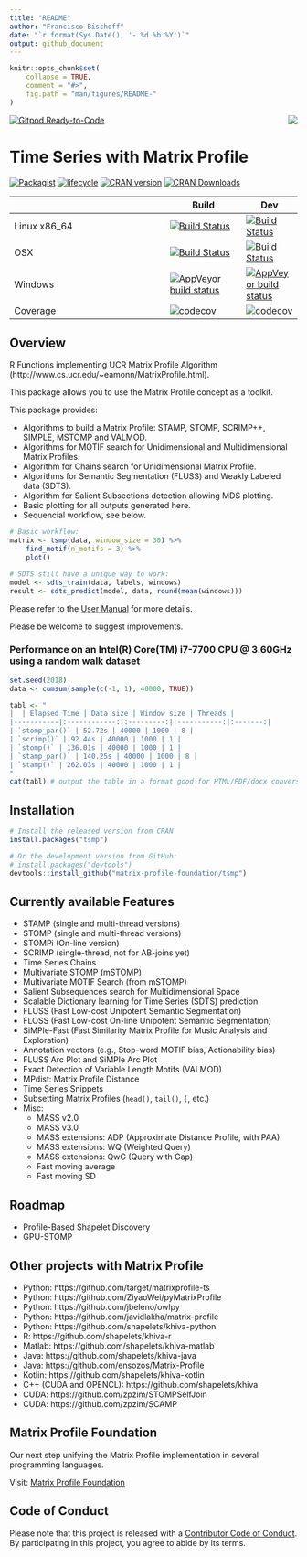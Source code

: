 ```yaml
---
title: "README"
author: "Francisco Bischoff"
date: "`r format(Sys.Date(), '- %d %b %Y')`"
output: github_document
---
```


<!-- README.md is generated from README.Rmd. Please edit that file -->

```r
knitr::opts_chunk$set(
    collapse = TRUE,
    comment = "#>",
    fig.path = "man/figures/README-"
)
```

<img src="man/figures/logo.png" align="right" style="float:right;" />

[![Gitpod Ready-to-Code](https://img.shields.io/badge/Gitpod-Ready--to--Code-blue?logo=gitpod)](https://gitpod.io/#https://github.com/matrix-profile-foundation/tsmp) 

# Time Series with Matrix Profile 

[![Packagist](https://img.shields.io/badge/license-GPL--3-brightgreen.svg)](https://choosealicense.com/licenses/gpl-3.0/)
[![lifecycle](https://img.shields.io/badge/lifecycle-stable-brightgreen.svg)](https://www.tidyverse.org/lifecycle/#stable)
[![CRAN version](http://www.r-pkg.org/badges/version/tsmp)](https://cran.r-project.org/package=tsmp)
[![CRAN Downloads](https://cranlogs.r-pkg.org/badges/tsmp)](https://cran.r-project.org/package=tsmp)

|              | Build | Dev |
|--------------|-------|-----|
| Linux x86_64 | [![Build Status](https://travis-ci.com/matrix-profile-foundation/tsmp.svg?branch=master)](https://travis-ci.com/matrix-profile-foundation/tsmp) | [![Build Status](https://travis-ci.com/matrix-profile-foundation/tsmp.svg?branch=develop)](https://travis-ci.com/matrix-profile-foundation/tsmp) |
| OSX | [![Build Status](https://travis-ci.com/matrix-profile-foundation/tsmp.svg?branch=master)](https://travis-ci.com/matrix-profile-foundation/tsmp) | [![Build Status](https://travis-ci.com/matrix-profile-foundation/tsmp.svg?branch=develop)](https://travis-ci.com/matrix-profile-foundation/tsmp) |
| Windows | [![AppVeyor build status](https://ci.appveyor.com/api/projects/status/byfyqncr60ten98g/branch/master?svg=true)](https://ci.appveyor.com/project/franzbischoff/tsmp/branch/master) | [![AppVeyor build status](https://ci.appveyor.com/api/projects/status/byfyqncr60ten98g/branch/develop?svg=true)](https://ci.appveyor.com/project/franzbischoff/tsmp/branch/develop) |
| Coverage | [![codecov](https://codecov.io/gh/matrix-profile-foundation/tsmp/branch/master/graph/badge.svg)](https://codecov.io/gh/matrix-profile-foundation/tsmp) | [![codecov](https://codecov.io/gh/matrix-profile-foundation/tsmp/branch/develop/graph/badge.svg)](https://codecov.io/gh/matrix-profile-foundation/tsmp) |

## Overview

R Functions implementing UCR Matrix Profile Algorithm (http://www.cs.ucr.edu/~eamonn/MatrixProfile.html).

This package allows you to use the Matrix Profile concept as a toolkit.

This package provides:

* Algorithms to build a Matrix Profile: STAMP, STOMP, SCRIMP++, SIMPLE, MSTOMP and VALMOD.
* Algorithms for MOTIF search for Unidimensional and Multidimensional Matrix Profiles.
* Algorithm for Chains search for Unidimensional Matrix Profile.
* Algorithms for Semantic Segmentation (FLUSS) and Weakly Labeled data (SDTS).
* Algorithm for Salient Subsections detection allowing MDS plotting.
* Basic plotting for all outputs generated here.
* Sequencial workflow, see below.

```r
# Basic workflow:
matrix <- tsmp(data, window_size = 30) %>%
    find_motif(n_motifs = 3) %>%
    plot()

# SDTS still have a unique way to work:
model <- sdts_train(data, labels, windows)
result <- sdts_predict(model, data, round(mean(windows)))
```

Please refer to the [User Manual](https://matrix-profile-foundation.github.io/tsmp/reference/) for more details.


Please be welcome to suggest improvements.

### Performance on an Intel(R) Core(TM) i7-7700 CPU @ 3.60GHz using a random walk dataset

```r
set.seed(2018)
data <- cumsum(sample(c(-1, 1), 40000, TRUE))
```

```r
tabl <- "
|  | Elapsed Time | Data size | Window size | Threads |
|-----------|:------------:|:---------:|:-----------:|:-------:|
| `stomp_par()` | 52.72s | 40000 | 1000 | 8 |
| `scrimp()` | 92.44s | 40000 | 1000 | 1 |
| `stomp()` | 136.01s | 40000 | 1000 | 1 |
| `stamp_par()` | 140.25s | 40000 | 1000 | 8 |
| `stamp()` | 262.03s | 40000 | 1000 | 1 |
"
cat(tabl) # output the table in a format good for HTML/PDF/docx conversion
```

## Installation

```r
# Install the released version from CRAN
install.packages("tsmp")

# Or the development version from GitHub:
# install.packages("devtools")
devtools::install_github("matrix-profile-foundation/tsmp")
```

## Currently available Features

* STAMP (single and multi-thread versions)
* STOMP (single and multi-thread versions)
* STOMPi (On-line version)
* SCRIMP (single-thread, not for AB-joins yet)
* Time Series Chains
* Multivariate STOMP (mSTOMP)
* Multivariate MOTIF Search (from mSTOMP)
* Salient Subsequences search for Multidimensional Space
* Scalable Dictionary learning for Time Series (SDTS) prediction
* FLUSS (Fast Low-cost Unipotent Semantic Segmentation)
* FLOSS (Fast Low-cost On-line Unipotent Semantic Segmentation)
* SiMPle-Fast (Fast Similarity Matrix Profile for Music Analysis and Exploration)
* Annotation vectors (e.g., Stop-word MOTIF bias, Actionability bias)
* FLUSS Arc Plot and SiMPle Arc Plot
* Exact Detection of Variable Length Motifs (VALMOD)
* MPdist: Matrix Profile Distance
* Time Series Snippets
* Subsetting Matrix Profiles (`head()`, `tail()`, `[`, etc.)
* Misc:
  * MASS v2.0
  * MASS v3.0
  * MASS extensions: ADP (Approximate Distance Profile, with PAA)
  * MASS extensions: WQ (Weighted Query)
  * MASS extensions: QwG (Query with Gap)
  * Fast moving average
  * Fast moving SD

## Roadmap

* Profile-Based Shapelet Discovery
* GPU-STOMP

## Other projects with Matrix Profile

* Python: https://github.com/target/matrixprofile-ts
* Python: https://github.com/ZiyaoWei/pyMatrixProfile
* Python: https://github.com/jbeleno/owlpy
* Python: https://github.com/javidlakha/matrix-profile
* Python: https://github.com/shapelets/khiva-python
* R: https://github.com/shapelets/khiva-r
* Matlab: https://github.com/shapelets/khiva-matlab
* Java: https://github.com/shapelets/khiva-java
* Java: https://github.com/ensozos/Matrix-Profile
* Kotlin: https://github.com/shapelets/khiva-kotlin
* C++ (CUDA and OPENCL): https://github.com/shapelets/khiva
* CUDA: https://github.com/zpzim/STOMPSelfJoin
* CUDA: https://github.com/zpzim/SCAMP

## Matrix Profile Foundation

Our next step unifying the Matrix Profile implementation in several programming languages.

Visit: [Matrix Profile Foundation](https://matrixprofile.org)

## Code of Conduct

Please note that this project is released with a [Contributor Code of Conduct](https://github.com/matrix-profile-foundation/tsmp/blob/master/CODE_OF_CONDUCT.md). By participating in this project, you agree to abide by its terms.
